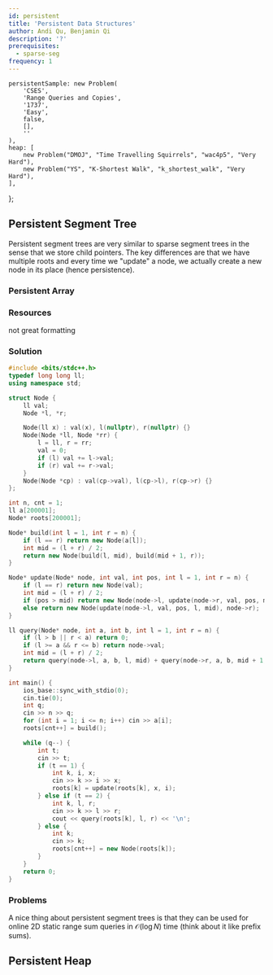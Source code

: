 ```yaml
---
id: persistent
title: 'Persistent Data Structures'
author: Andi Qu, Benjamin Qi
description: '?'
prerequisites:
  - sparse-seg
frequency: 1
---
```




	persistentSample: new Problem(
		'CSES',
		'Range Queries and Copies',
		'1737',
		'Easy',
		false,
		[],
		''
	),
	heap: [
		new Problem("DMOJ", "Time Travelling Squirrels", "wac4p5", "Very Hard"),
		new Problem("YS", "K-Shortest Walk", "k_shortest_walk", "Very Hard"),
	],
};

## Persistent Segment Tree

Persistent segment trees are very similar to sparse segment trees in the sense that we store child pointers. The key differences are that we have multiple roots and every time we "update" a node, we actually create a new node in its place (hence persistence).

<FocusProblem problem={problems.persistentSample} />

### Persistent Array

<IncompleteSection />

### Resources

<Resources>
	<Resource source="oml1111" url="https://drive.google.com/file/d/0BwGLW04WRv0ITEZjRWlMSFc2bk0/view" title="PSeg Slides" starred></Resource>
	<Resource source="Anudeep2011" url="https://blog.anudeep2011.com/persistent-segment-trees-explained-with-spoj-problems/" title="PSegs w/ SPOJ">not great formatting</Resource>
</Resources>

<!-- - [Lazy Propogation](http://codeforces.com/blog/entry/47108?#comment-315047) -->

<IncompleteSection />

### Solution

<IncompleteSection />

<LanguageSection>

<CPPSection>

```cpp
#include <bits/stdc++.h>
typedef long long ll;
using namespace std;

struct Node {
    ll val;
    Node *l, *r;

    Node(ll x) : val(x), l(nullptr), r(nullptr) {}
    Node(Node *ll, Node *rr) {
        l = ll, r = rr;
        val = 0;
        if (l) val += l->val;
        if (r) val += r->val;
    }
    Node(Node *cp) : val(cp->val), l(cp->l), r(cp->r) {}
};

int n, cnt = 1;
ll a[200001];
Node* roots[200001];

Node* build(int l = 1, int r = n) {
    if (l == r) return new Node(a[l]);
    int mid = (l + r) / 2;
    return new Node(build(l, mid), build(mid + 1, r));
}

Node* update(Node* node, int val, int pos, int l = 1, int r = n) {
    if (l == r) return new Node(val);
    int mid = (l + r) / 2;
    if (pos > mid) return new Node(node->l, update(node->r, val, pos, mid + 1, r));
    else return new Node(update(node->l, val, pos, l, mid), node->r);
}

ll query(Node* node, int a, int b, int l = 1, int r = n) {
    if (l > b || r < a) return 0;
    if (l >= a && r <= b) return node->val;
    int mid = (l + r) / 2;
    return query(node->l, a, b, l, mid) + query(node->r, a, b, mid + 1, r);
}

int main() {
    ios_base::sync_with_stdio(0);
    cin.tie(0);
    int q;
    cin >> n >> q;
    for (int i = 1; i <= n; i++) cin >> a[i];
    roots[cnt++] = build();

    while (q--) {
        int t;
        cin >> t;
        if (t == 1) {
            int k, i, x;
            cin >> k >> i >> x;
            roots[k] = update(roots[k], x, i);
        } else if (t == 2) {
            int k, l, r;
            cin >> k >> l >> r;
            cout << query(roots[k], l, r) << '\n';
        } else {
            int k;
            cin >> k;
            roots[cnt++] = new Node(roots[k]);
        }
    }
    return 0;
}
```

</CPPSection>

</LanguageSection>

### Problems

A nice thing about persistent segment trees is that they can be used for online 2D static range sum queries in $\mathcal{O}(\log N)$ time (think about it like prefix sums).

<IncompleteSection />

## Persistent Heap

<Resources>
	<Resource source="Benq" title="Leftist Heap" url="https://github.com/bqi343/USACO/blob/master/Implementations/content/data-structures/LeftistHeap.h"> </Resource>
</Resources>

<Problems problems={problems.heap} />
